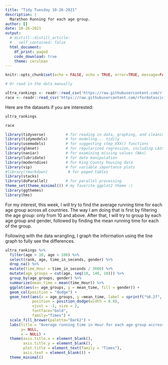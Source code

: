 ```yaml
---
title: "Tidy Tuesday 10-26-2021"
description: |
  Marathon Running for each age group. 
author: []
date: 10-26-2021
output:
  # distill::distill_article:
  #   self_contained: false
  html_document:
    df_print: paged
    code_download: true
    theme: cerulean
---
```



```r
knitr::opts_chunk$set(echo = FALSE, echo = TRUE, error=TRUE, message=FALSE, warning=FALSE)
```

```r
# Or read in the data manually

ultra_rankings <- readr::read_csv('https://raw.githubusercontent.com/rfordatascience/tidytuesday/master/data/2021/2021-10-26/ultra_rankings.csv')
race <- readr::read_csv('https://raw.githubusercontent.com/rfordatascience/tidytuesday/master/data/2021/2021-10-26/race.csv')
```

Here are the datasets if you are interested: 

```r
ultra_rankings
```

```r
race
```

```r
library(tidyverse)         # for reading in data, graphing, and cleaning
library(tidymodels)        # for modeling... tidily
library(usemodels)         # for suggesting step_XXX() functions
library(glmnet)            # for regularized regression, including LASSO
library(naniar)            # for examining missing values (NAs)
library(lubridate)         # for date manipulation
library(moderndive)        # for King County housing data
library(vip)               # for variable importance plots
#library(rmarkdown)         # for paged tables
library(stacks)
library(doParallel)        # for parallel processing
theme_set(theme_minimal()) # my favorite ggplot2 theme :)
library(ggthemes)
library(hms)
```

For my interest, this week, I will try to find the average running time for each age group across all countries. The way I am doing that is first by filtering the age group: only from 10 and above. After that, I will try to group by each age group and gender, followed by finding the mean running time for each of the group.

Following with the data wrangling, I graph the information using the line graph to fully see the differences.


```r
ultra_rankings %>% 
  filter(age > 10, age < 100) %>%
  select(rank, age, time_in_seconds, gender) %>% 
  drop_na() %>% 
  mutate(time_Hour = time_in_seconds / 3600) %>% 
  mutate(age_groups = cut(age, seq(10, 140, 10))) %>% 
  group_by(age_groups, gender) %>% 
  summarize(mean_time = mean(time_Hour)) %>% 
  ggplot(aes(x= age_groups, y = mean_time, fill = gender)) + 
  geom_col(position = "dodge") +
  geom_text(aes(x = age_groups, y =mean_time, label = sprintf("%0.2f", round(mean_time, digits = 2))),
            position = position_dodge(width = 0.8), 
            vjust = -1, size = 2,
            fontface="bold", 
            family="Times") +
  scale_fill_brewer(palette="Dark2") + 
  labs(title = "Average running time in Hour for each age group accross all countries", 
       y= NULL, 
       x = NULL) + 
  theme(axis.title.x = element_blank(), 
        axis.title.y = element_blank(),
        plot.title = element_text(family = "Times"), 
        axis.text = element_blank()) + 
  theme_minimal()
```







